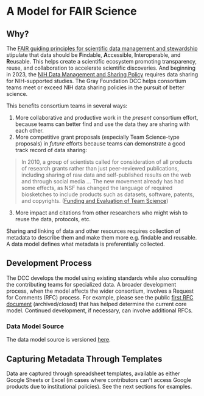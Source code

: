 # A Model for FAIR Science

## Why?

The [FAIR guiding principles for scientific data management and stewardship](https://www.go-fair.org/fair-principles/) stipulate that data should be **F**indable, **A**ccessible, **I**nteroperable, and **R**eusable. 
This helps create a scientific ecosystem promoting transparency, reuse, and collaboration to accelerate scientific discoveries. 
And beginning in 2023, the [NIH Data Management and Sharing Policy](https://sharing.nih.gov/data-management-and-sharing-policy/about-data-management-and-sharing-policies/data-management-and-sharing-policy-overview) requires data sharing for NIH-supported studies. 
The Gray Foundation DCC helps consortium teams meet or exceed NIH data sharing policies in the pursuit of better science. 

This benefits consortium teams in several ways:
1. More collaborative and productive work in the *present* consortium effort, because teams can better find and use the data they are sharing with each other.
2. More competitive grant proposals (especially Team Science-type proposals) in *future* efforts because teams can demonstrate a good track record of data sharing: 
> In 2010, a group of scientists called for consideration of all products of research grants rather than just peer-reviewed publications, including sharing of raw data and self-published results on the web and through social media ... The new movement already has had some effects, as NSF has changed the language of required biosketches to include products such as datasets, software, patents, and copyrights. ([Funding and Evaluation of Team Science](https://www.ncbi.nlm.nih.gov/books/NBK310379/))   
3. More impact and citations from other researchers who might wish to reuse the data, protocols, etc.

Sharing and linking of data and other resources requires collection of metadata to describe them and make them more e.g. findable and reusable. 
A data model defines what metadata is preferentially collected.

## Development Process

The DCC develops the model using existing standards while also consulting the contributing teams for specialized data. 
A broader development process, when the model affects the wider consortium, involves a Request for Comments (RFC) process. 
For example, please see the public [first RFC document](https://coda.io/@gf-dcc/rfc-1-mcdm) (archived/closed) that has helped determine the current core model.
Continued development, if necessary, can involve additional RFCs. 

### Data Model Source

The data model source is versioned [here](https://github.com/gf-dcc/data-model). 

## Capturing Metadata Through Templates

Data are captured through spreadsheet templates, available as either Google Sheets or Excel (in cases where contributors can't access Google products due to institutional policies). 
See the next sections for examples.